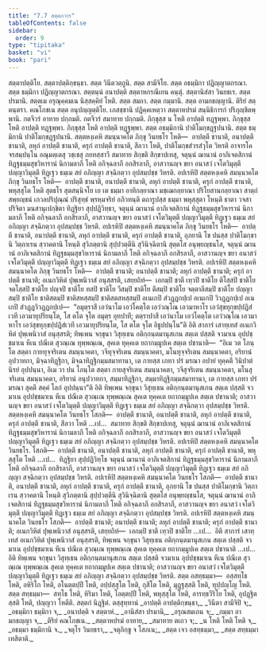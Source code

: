 ```yaml
---
title: "7.7 สตฺตกวาร"
tableOfContents: false
sidebar:
  order: 9
type: "tipitaka"
basket: "vi"
book: "pari"
---
```



<DynamicBreadcrumb />

<Division number="327" book="pari">

<Paragraph number="1535" book="pari">
สตฺตาปตฺติโย. สตฺตาปตฺติกฺขนฺธา. สตฺต วินีตวตฺถูนิ. สตฺต สามีจิโย. สตฺต อธมฺมิกา ปฏิญฺญาตกรณา. สตฺต ธมฺมิกา ปฏิญฺญาตกรณา. สตฺตนฺนํ อนาปตฺติ สตฺตาหกรณีเยน คนฺตุํ. สตฺตานิสํสา วินยธเร. สตฺต ปรมานิ. สตฺตเม อรุณุคฺคมเน นิสฺสคฺคิยํ โหติ. สตฺต สมถา. สตฺต กมฺมานิ. สตฺต อามกธญฺญานิ. ติริยํ สตฺตนฺตรา. คณโภชเน สตฺต อนุปญฺญตฺติโย. เภสชฺชานิ ปฏิคฺคเหตฺวา สตฺตาหปรมํ สนฺนิธิการกํ ปริภุญฺชิตพฺพานิ. กตจีวรํ อาทาย ปกฺกมติ. กตจีวรํ สมาทาย ปกฺกมติ. ภิกฺขุสฺส น โหติ อาปตฺติ ทฏฺฐพฺพา. ภิกฺขุสฺส โหติ อาปตฺติ ทฏฺฐพฺพา. ภิกฺขุสฺส โหติ อาปตฺติ ทฏฺฐพฺพา. สตฺต อธมฺมิกานิ ปาติโมกฺขฏฺฐปนานิ. สตฺต ธมฺมิกานิ ปาติโมกฺขฏฺฐปนานิ.
</Paragraph>

<Paragraph number="1536" book="pari">
สตฺตหงฺเคหิ สมนฺนาคโต ภิกฺขุ วินยธโร โหติ—  อาปตฺตึ ชานาติ, อนาปตฺตึ ชานาติ, ลหุกํ อาปตฺตึ ชานาติ, ครุกํ อาปตฺตึ ชานาติ, สีลวา โหติ, ปาติโมกฺขสํวรสํวุโต วิหรติ อาจารโคจรสมฺปนฺโน อณุมตฺเตสุ วชฺเชสุ ภยทสฺสาวี สมาทาย สิกฺขติ สิกฺขาปเทสุ, จตุนฺนํ ฌานานํ อาภิเจตสิกานํ ทิฏฺฐธมฺมสุขวิหารานํ นิกามลาภี โหติ อกิจฺฉลาภี อกสิรลาภี, อาสวานญฺจ ขยา อนาสวํ เจโตวิมุตฺตึ ปญฺญาวิมุตฺตึ ทิฏฺเฐว ธมฺเม สยํ อภิญฺญา สจฺฉิกตฺวา อุปสมฺปชฺช วิหรติ.
</Paragraph>

<Paragraph number="1537" book="pari">
อปเรหิปิ สตฺตหงฺเคหิ สมนฺนาคโต ภิกฺขุ วินยธโร โหติ—  อาปตฺตึ ชานาติ, อนาปตฺตึ ชานาติ, ลหุกํ อาปตฺตึ ชานาติ, ครุกํ อาปตฺตึ ชานาติ, พหุสฺสุโต โหติ สุตธโร สุตสนฺนิจโย เย เต ธมฺมา อาทิกลฺยาณา มชฺเฌกลฺยาณา ปริโยสานกลฺยาณา สาตฺถํ สพฺยญฺชนํ เกวลปริปุณฺณํ ปริสุทฺธํ พฺรหฺมจริยํ อภิวทนฺติ ตถารูปสฺส ธมฺมา พหุสฺสุตา โหนฺติ ธาตา วจสา ปริจิตา มนสานุเปกฺขิตา ทิฏฺฐิยา สุปฺปฏิวิทฺธา, จตุนฺนํ ฌานานํ อาภิเจตสิกานํ ทิฏฺฐธมฺมสุขวิหารานํ นิกามลาภี โหติ อกิจฺฉลาภี อกสิรลาภี, อาสวานญฺจ ขยา อนาสวํ เจโตวิมุตฺตึ ปญฺญาวิมุตฺตึ ทิฏฺเฐว ธมฺเม สยํ อภิญฺญา สจฺฉิกตฺวา อุปสมฺปชฺช วิหรติ.
</Paragraph>

<Paragraph number="1538" book="pari">
อปเรหิปิ สตฺตหงฺเคหิ สมนฺนาคโต ภิกฺขุ วินยธโร โหติ—  อาปตฺตึ ชานาติ, อนาปตฺตึ ชานาติ, ลหุกํ อาปตฺตึ ชานาติ, ครุกํ อาปตฺตึ ชานาติ, อุภยานิ โข ปนสฺส ปาติโมกฺขานิ วิตฺถาเรน สฺวาคตานิ โหนฺติ สุวิภตฺตานิ สุปฺปวตฺตีนิ สุวินิจฺฉิตานิ สุตฺตโส อนุพฺยญฺชนโส, จตุนฺนํ ฌานานํ อาภิเจตสิกานํ ทิฏฺฐธมฺมสุขวิหารานํ นิกามลาภี โหติ อกิจฺฉลาภี อกสิรลาภี, อาสวานญฺจ ขยา อนาสวํ เจโตวิมุตฺตึ ปญฺญาวิมุตฺตึ ทิฏฺเฐว ธมฺเม สยํ อภิญฺญา สจฺฉิกตฺวา อุปสมฺปชฺช วิหรติ.
</Paragraph>

<Paragraph number="1539" book="pari">
อปเรหิปิ สตฺตหงฺเคหิ สมนฺนาคโต ภิกฺขุ วินยธโร โหติ—  อาปตฺตึ ชานาติ; อนาปตฺตึ ชานาติ; ลหุกํ อาปตฺตึ ชานาติ; ครุกํ อาปตฺตึ ชานาติ; อเนกวิหิตํ ปุพฺเพนิวาสํ อนุสฺสรติ, เสยฺยถิทํ—  เอกมฺปิ ชาตึ เทฺวปิ ชาติโย ติโสฺสปิ ชาติโย จตโสฺสปิ ชาติโย ปญฺจปิ ชาติโย ทสปิ ชาติโย วีสมฺปิ ชาติโย ตึสมฺปิ ชาติโย จตฺตาลีสมฺปิ ชาติโย ปญฺญาสมฺปิ ชาติโย ชาติสตมฺปิ ชาติสหสฺสมฺปิ ชาติสตสหสฺสมฺปิ อเนเกปิ สํวฏฺฏกปฺเป อเนเกปิ วิวฏฺฏกปฺเป อเนเกปิ สํวฏฺฏวิวฏฺฏกปฺเป—  “อมุตฺราสึ เอวํนาโม เอวํโคตฺโต เอวํวณฺโณ เอวมาหาโร เอวํสุขทุกฺขปฺปฏิสํเวที เอวมายุปริยนฺโต, โส ตโต จุโต อมุตฺร อุทปาทึ; ตตฺราปาสึ เอวํนาโม เอวํโคตฺโต เอวํวณฺโณ เอวมาหาโร เอวํสุขทุกฺขปฺปฏิสํเวที เอวมายุปริยนฺโต, โส ตโต จุโต อิธูปปนฺโน”ติ อิติ สาการํ เสาทฺเทสํ อเนกวิหิตํ ปุพฺเพนิวาสํ อนุสฺสรติ; ทิพฺเพน จกฺขุนา วิสุทฺเธน อติกฺกนฺตมานุสเกน สตฺเต ปสฺสติ จวมาเน อุปปชฺชมาเน หีเน ปณีเต สุวณฺเณ ทุพฺพณฺเณ, สุคเต ทุคฺคเต ยถากมฺมูปเค สตฺเต ปชานาติ—  “อิเม วต โภนฺโต สตฺตา กายทุจฺจริเตน สมนฺนาคตา, วจีทุจฺจริเตน สมนฺนาคตา, มโนทุจฺจริเตน สมนฺนาคตา, อริยานํ อุปวาทกา, มิจฺฉาทิฏฺฐิกา, มิจฺฉาทิฏฺฐิกมฺมสมาทานา, เต กายสฺส เภทา ปรํ มรณา อปายํ ทุคฺคตึ วินิปาตํ นิรยํ อุปปนฺนา, อิเม วา ปน โภนฺโต สตฺตา กายสุจริเตน สมนฺนาคตา, วจีสุจริเตน สมนฺนาคตา, มโนสุจริเตน สมนฺนาคตา, อริยานํ อนุปวาทกา, สมฺมาทิฏฺฐิกา, สมฺมาทิฏฺฐิกมฺมสมาทานา, เต กายสฺส เภทา ปรํ มรณา สุคตึ สคฺคํ โลกํ อุปปนฺนา”ติ อิติ ทิพฺเพน จกฺขุนา วิสุทฺเธน อติกฺกนฺตมานุสเกน สตฺเต ปสฺสติ จวมาเน อุปปชฺชมาเน หีเน ปณีเต สุวณฺเณ ทุพฺพณฺเณ สุคเต ทุคฺคเต ยถากมฺมูปเค สตฺเต ปชานาติ; อาสวานญฺจ ขยา อนาสวํ เจโตวิมุตฺตึ ปญฺญาวิมุตฺตึ ทิฏฺเฐว ธมฺเม สยํ อภิญฺญา สจฺฉิกตฺวา อุปสมฺปชฺช วิหรติ.
</Paragraph>

<Paragraph number="1540" book="pari">
สตฺตหงฺเคหิ สมนฺนาคโต วินยธโร โสภติ—  อาปตฺตึ ชานาติ, อนาปตฺตึ ชานาติ, ลหุกํ อาปตฺตึ ชานาติ, ครุกํ อาปตฺตึ ชานาติ, สีลวา โหติ …เป…  สมาทาย สิกฺขติ สิกฺขาปเทสุ, จตุนฺนํ ฌานานํ อาภิเจตสิกานํ ทิฏฺฐธมฺมสุขวิหารานํ นิกามลาภี โหติ อกิจฺฉลาภี อกสิรลาภี, อาสวานญฺจ ขยา อนาสวํ เจโตวิมุตฺตึ ปญฺญาวิมุตฺตึ ทิฏฺเฐว ธมฺเม สยํ อภิญฺญา สจฺฉิกตฺวา อุปสมฺปชฺช วิหรติ.
</Paragraph>

<Paragraph number="1541" book="pari">
อปเรหิปิ สตฺตหงฺเคหิ สมนฺนาคโต วินยธโร. โสภติ—  อาปตฺตึ ชานาติ, อนาปตฺตึ ชานาติ, ลหุกํ อาปตฺตึ ชานาติ, ครุกํ อาปตฺตึ ชานาติ, พหุสฺสุโต โหติ …เป…  ทิฏฺฐิยา สุปฺปฏิวิทฺโธ จตุนฺนํ ฌานานํ อาภิเจตสิกานํ ทิฏฺฐธมฺมสุขวิหารานํ นิกามลาภี โหติ อกิจฺฉลาภี อกสิรลาภี, อาสวานญฺจ ขยา อนาสวํ เจโตวิมุตฺตึ ปญฺญาวิมุตฺตึ ทิฏฺเฐว ธมฺเม สยํ อภิญฺญา สจฺฉิกตฺวา อุปสมฺปชฺช วิหรติ.
</Paragraph>

<Paragraph number="1542" book="pari">
อปเรหิปิ สตฺตหงฺเคหิ สมนฺนาคโต วินยธโร โสภติ—  อาปตฺตึ ชานาติ, อนาปตฺตึ ชานาติ, ลหุกํ อาปตฺตึ ชานาติ, ครุกํ อาปตฺตึ ชานาติ, อุภยานิ โข ปนสฺส ปาติโมกฺขานิ วิตฺถาเรน สฺวาคตานิ โหนฺติ สุวิภตฺตานิ สุปฺปวตฺตีนิ สุวินิจฺฉิตานิ สุตฺตโส อนุพฺยญฺชนโส, จตุนฺนํ ฌานานํ อาภิเจตสิกานํ ทิฏฺฐธมฺมสุขวิหารานํ นิกามลาภี โหติ อกิจฺฉลาภี อกสิรลาภี, อาสวานญฺจ ขยา อนาสวํ เจโตวิมุตฺตึ ปญฺญาวิมุตฺตึ ทิฏฺเฐว ธมฺเม สยํ อภิญฺญา สจฺฉิกตฺวา อุปสมฺปชฺช วิหรติ.
</Paragraph>

<Paragraph number="1543" book="pari">
อปเรหิปิ สตฺตหงฺเคหิ สมนฺนาคโต วินยธโร โสภติ—  อาปตฺตึ ชานาติ; อนาปตฺตึ ชานาติ; ลหุกํ อาปตฺตึ ชานาติ; ครุกํ อาปตฺตึ ชานาติ; อเนกวิหิตํ ปุพฺเพนิวาสํ อนุสฺสรติ, เสยฺยถิทํ—  เอกมฺปิ ชาตึ เทฺวปิ ชาติโย …เป…  อิติ สาการํ เสาทฺเทสํ อเนกวิหิตํ ปุพฺเพนิวาสํ อนุสฺสรติ, ทิพฺเพน จกฺขุนา วิสุทฺเธน อติกฺกนฺตมานุสเกน สตฺเต ปสฺสติ จวมาเน อุปปชฺชมาเน หีเน ปณีเต สุวณฺเณ ทุพฺพณฺเณ สุคเต ทุคฺคเต ยถากมฺมูปเค สตฺเต ปชานาติ …เป…  อิติ ทิพฺเพน จกฺขุนา วิสุทฺเธน อติกฺกนฺตมานุสเกน สตฺเต ปสฺสติ จวมาเน อุปปชฺชมาเน หีเน ปณีเต สุวณฺเณ ทุพฺพณฺเณ สุคเต ทุคฺคเต ยถากมฺมูปเค สตฺเต ปชานาติ; อาสวานญฺจ ขยา อนาสวํ เจโตวิมุตฺตึ ปญฺญาวิมุตฺตึ ทิฏฺเฐว ธมฺเม สยํ อภิญฺญา สจฺฉิกตฺวา อุปสมฺปชฺช วิหรติ.
</Paragraph>

<Paragraph number="1544" book="pari">
สตฺต อสทฺธมฺมา—  อสฺสทฺโธ โหติ, อหิริโก โหติ, อโนตฺตปฺปี โหติ, อปฺปสฺสุโต โหติ, กุสีโต โหติ, มุฏฺฐสฺสติ โหติ, ทุปฺปญฺโญ โหติ.
</Paragraph>

<Paragraph number="1545" book="pari">
สตฺต สทฺธมฺมา—  สทฺโธ โหติ, หิริมา โหติ, โอตฺตปฺปี โหติ, พหุสฺสุโต โหติ, อารทฺธวีริโย โหติ, อุปฏฺฐิตสฺสติ โหติ, ปญฺญวา โหตีติ.

</Paragraph>
</Division>

<Paragraph number="1546" type="center" book="pari">
สตฺตกํ นิฏฺฐิตํ.



</Paragraph>

<Paragraph number="1547" type="center" book="pari">
ตสฺสุทฺทานํ


</Paragraph>

<Paragraph number="1548" type="verses" book="pari">
_อาปตฺติ อาปตฺติกฺขนฺธา,_  
_วินีตา สามีจิปิ จ;_  
_อธมฺมิกา ธมฺมิกา จ,_  
_อนาปตฺติ จ สตฺตาหํ._  

</Paragraph>

<Paragraph number="1549" type="verses" book="pari">
_อานิสํสา ปรมานิ,_  
_อรุณสมเถน จ;_  
_กมฺมา อามกธญฺญา จ,_  
_ติริยํ คณโภชเน._  

</Paragraph>

<Paragraph number="1550" type="verses" book="pari">
_สตฺตาหปรมํ อาทาย,_  
_สมาทาย ตเถว จ;_  
_น โหติ โหติ โหติ จ,_  
_อธมฺมา ธมฺมิกานิ จ._  

</Paragraph>

<Paragraph number="1551" type="verses" book="pari">
_จตุโร วินยธรา,_  
_จตุภิกฺขู จ โสภเน;_  
_สตฺต เจว อสทฺธมฺมา,_  
_สตฺต สทฺธมฺมา เทสิตาติ._
</Paragraph>